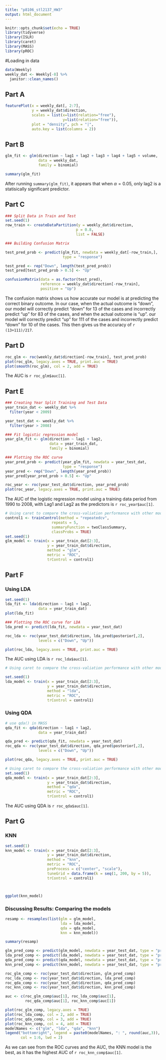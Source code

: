 ```yaml
---
title: "p8106_stl2137_HW3"
output: html_document
---
```


```r
knitr::opts_chunk$set(echo = TRUE)
library(tidyverse)
library(ISLR)
library(caret)
library(MASS)
library(pROC)
```

#Loading in data 

```r
data(Weekly)
weekly_dat <- Weekly[-8] %>% 
  janitor::clean_names()
```

## Part A

```r
featurePlot(x = weekly_dat[, 2:7], 
            y = weekly_dat$direction,
            scales = list(x=list(relation="free"), 
                          y=list(relation="free")),
            plot = "density", pch = "|", 
            auto.key = list(columns = 2))
```

## Part B

```r
glm_fit <- glm(direction ~ lag1 + lag2 + lag3 + lag4 + lag5 + volume, 
               data = weekly_dat, 
               family = binomial)

summary(glm_fit)
```

After running `summary(glm_fit)`, it appears that when $\alpha = 0.05$, only lag2 is a statisically significant predictor. 

## Part C

```r
### Split Data in Train and Test
set.seed(1)
row_train <- createDataPartition(y = weekly_dat$direction,
                                p = 0.8,
                                list = FALSE)

### Building Confusion Matrix

test_pred_prob <- predict(glm_fit, newdata = weekly_dat[-row_train,],
                          type = "response")

test_pred <- rep("Down", length(test_pred_prob))
test_pred[test_pred_prob > 0.5] <- "Up"

confusionMatrix(data = as.factor(test_pred),
                reference = weekly_dat$direction[-row_train],
                positive = "Up")

```

The confusion matrix shows us how accurate our model is at predicting the correct binary outcome. In our case, when the actual outcome is "down", our model will correctly predict "down" for 13 of the cases and incorrectly predict "up" for 83 of the cases, and when the actual outcome is "up". our model will correctly predict "up" for 111 of the cases and incorrectly predict "down" for 10 of the cases. This then gives us the accuracy of `r (13+111)/217`. 

## Part D

```r
roc_glm <- roc(weekly_dat$direction[-row_train], test_pred_prob)
plot(roc_glm, legacy.axes = TRUE, print.auc = TRUE)
plot(smooth(roc_glm), col = 2, add = TRUE)
```

The AUC is `r roc_glm$auc[1]`. 

## Part E

```r
### Creating Year Split Training and Test Data
year_train_dat <- weekly_dat %>% 
  filter(year < 2009)

year_test_dat <- weekly_dat %>% 
  filter(year > 2008)
```

```r
### Fit logistic regression model
year_glm_fit <- glm(direction ~ lag1 + lag2, 
                    data = year_train_dat, 
                    family = binomial)

### Plotting the ROC curve
year_pred_prob <- predict(year_glm_fit, newdata = year_test_dat,
                          type = "response")
year_pred <- rep("Down", length(year_pred_prob))
year_pred[year_pred_prob > 0.5] <- "Up"

roc_year <- roc(year_test_dat$direction, year_pred_prob)
plot(roc_year, legacy.axes = TRUE, print.auc = TRUE)
```

The AUC of the logistic regression model using a training data period from 1990 to 2008, with Lag1 and Lag2 as the predictors is `r roc_year$auc[1]`. 

```r
# Using caret to compare the cross-valiation performance with other models
control1 <- trainControl(method = "repeatedcv",
                     repeats = 5,
                     summaryFunction = twoClassSummary,
                     classProbs = TRUE)
set.seed(1)
glm_model <- train(x = year_train_dat[2:3],
                   y = year_train_dat$direction,
                   method = "glm",
                   metric = "ROC",
                   trControl = control1)
```

## Part F

### Using LDA 
```r
set.seed(1)
lda_fit <- lda(direction ~ lag1 + lag2, 
               data = year_train_dat)
plot(lda_fit)

### Plotting the ROC curve for LDA 
lda_pred <- predict(lda_fit, newdata = year_test_dat)

roc_lda <- roc(year_test_dat$direction, lda_pred$posterior[,2],
               levels = c("Down", "Up"))

plot(roc_lda, legacy.axes = TRUE, print.auc = TRUE)
```

The AUC using LDA is `r roc_lda$auc[1]`.

```r
# Using caret to compare the cross-valiation performance with other models

set.seed(1)
lda_model <- train(x = year_train_dat[2:3],
                   y = year_train_dat$direction,
                   method = "lda",
                   metric = "ROC",
                   trControl = control1)
```

### Using QDA
```r
# use qda() in MASS
qda_fit <- qda(direction ~ lag1 + lag2, 
               data = year_train_dat)

qda_pred <- predict(qda_fit, newdata = year_test_dat)
roc_qda <- roc(year_test_dat$direction, qda_pred$posterior[,2],
               levels = c("Down", "Up"))

plot(roc_qda, legacy.axes = TRUE, print.auc = TRUE)
```

```r
# Using caret to compare the cross-valiation performance with other models
set.seed(1)
qda_model <- train(x = year_train_dat[2:3],
                   y = year_train_dat$direction,
                   method = "qda",
                   metric = "ROC",
                   trControl = control1)
```

The AUC using QDA is `r roc_qda$auc[1]`.

## Part G 

### KNN

```r
set.seed(1)
knn_model <- train(x = year_train_dat[2:3],
                   y = year_train_dat$direction,
                   method = "knn",
                   metric = "ROC",
                   preProcess = c("center", "scale"),
                   tuneGrid = data.frame(k = seq(1, 200, by = 5)),
                   trControl = control1)



ggplot(knn_model)
```

### Discussing Results: Comparing the models 
```r
resamp <- resamples(list(glm = glm_model,
                         lda = lda_model,
                         qda = qda_model,
                         knn = knn_model))

summary(resamp)
```

```r

glm_pred_comp <- predict(glm_model, newdata = year_test_dat, type = "prob")[,2]
lda_pred_comp <- predict(lda_model, newdata = year_test_dat, type = "prob")[,2]
qda_pred_comp <- predict(qda_model, newdata = year_test_dat, type = "prob")[,2]
knn_pred_comp <- predict(knn_model, newdata = year_test_dat, type = "prob")[,2]

roc_glm_comp <- roc(year_test_dat$direction, glm_pred_comp)
roc_lda_comp <- roc(year_test_dat$direction, lda_pred_comp)
roc_qda_comp <- roc(year_test_dat$direction, qda_pred_comp)
roc_knn_comp <- roc(year_test_dat$direction, knn_pred_comp)

auc <- c(roc_glm_comp$auc[1], roc_lda_comp$auc[1],
         roc_qda_comp$auc[1], roc_knn_comp$auc[1])

plot(roc_glm_comp, legacy.axes = TRUE)
plot(roc_lda_comp, col = 2, add = TRUE)
plot(roc_qda_comp, col = 3, add = TRUE)
plot(roc_knn_comp, col = 4, add = TRUE)
modelNames <- c("glm", "lda", "qda", "knn")
legend("bottomright", legend = paste0(modelNames, ": ", round(auc,3)),
       col = 1:6, lwd = 2)
```
As we can see from the ROC curves and the AUC, the KNN model is the best, as it has the highest AUC of `r roc_knn_comp$auc[1]`.
